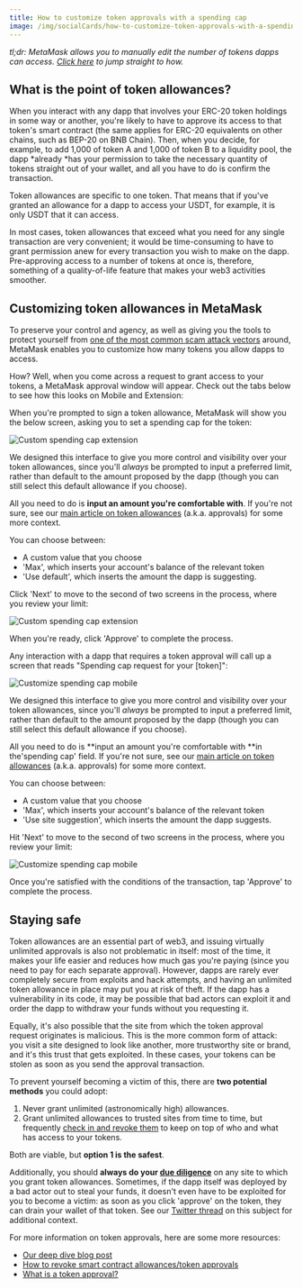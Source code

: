 ```yaml
---
title: How to customize token approvals with a spending cap
image: /img/socialCards/how-to-customize-token-approvals-with-a-spending-cap.jpg
---
```



<CustomLayout />


_tl;dr: MetaMask allows you to manually edit the number of tokens dapps can access. [Click here](#customizing-token-allowances-in-metamask) to jump straight to how._

## What is the point of token allowances?

When you interact with any dapp that involves your ERC-20 token holdings in some way or another, you're likely to have to approve its access to that token's smart contract (the same applies for ERC-20 equivalents on other chains, such as BEP-20 on BNB Chain). Then, when you decide, for example, to add 1,000 of token A and 1,000 of token B to a liquidity pool, the dapp *already *has your permission to take the necessary quantity of tokens straight out of your wallet, and all you have to do is confirm the transaction.

Token allowances are specific to one token. That means that if you've granted an allowance for a dapp to access your USDT, for example, it is only USDT that it can access.

In most cases, token allowances that exceed what you need for any single transaction are very convenient; it would be time-consuming to have to grant permission anew for every transaction you wish to make on the dapp. Pre-approving access to a number of tokens at once is, therefore, something of a quality-of-life feature that makes your web3 activities smoother.

## Customizing token allowances in MetaMask

To preserve your control and agency, as well as giving you the tools to protect yourself from [one of the most common scam attack vectors](https://consensys.net/blog/metamask/the-seal-of-approval-know-what-youre-consenting-to-with-permissions-and-approvals-in-metamask) around, MetaMask enables you to customize how many tokens you allow dapps to access.

How? Well, when you come across a request to grant access to your tokens, a MetaMask approval window will appear. Check out the tabs below to see how this looks on Mobile and Extension:

<Tabs>

<TabItem value="Extension" label="Extension">

When you're prompted to sign a token allowance, MetaMask will show you the below screen, asking you to set a spending cap for the token:

<div class="center-container">
  <div class="img-small">
    <img
      src={
        require("../../img/privacy-and-security/how-to-customize-token-approvals-with-a-spending-cap/Custom_spending_cap_extension_1.png")
          .default
      }
      alt="Custom spending cap extension"
    />
  </div>
</div>

We designed this interface to give you more control and visibility over your token allowances, since you'll _always_ be prompted to input a preferred limit, rather than default to the amount proposed by the dapp (though you can still select this default allowance if you choose).

All you need to do is **input an amount you're comfortable with**. If you're not sure, see our [main article on token allowances](/transactions-and-gas/transactions/what-is-a-token-approval) (a.k.a. approvals) for some more context.

You can choose between:

- A custom value that you choose
- 'Max', which inserts your account's balance of the relevant token
- 'Use default', which inserts the amount the dapp is suggesting.

Click 'Next' to move to the second of two screens in the process, where you review your limit:

<div class="center-container">
  <div class="img-small">
    <img
      src={
        require("../../img/privacy-and-security/how-to-customize-token-approvals-with-a-spending-cap/Custom_spending_cap_extension_2.png")
          .default
      }
      alt="Custom spending cap extension"
    />
  </div>
</div>

When you're ready, click 'Approve' to complete the process.

</TabItem>

<TabItem value="Mobile" label="Mobile">

Any interaction with a dapp that requires a token approval will call up a screen that reads "Spending cap request for your [token]":

<div class="center-container">
  <div class="img-small">
    <img
      src={
        require("../../img/privacy-and-security/how-to-customize-token-approvals-with-a-spending-cap/Customize_spending_cap_mobile_1.png")
          .default
      }
      alt="Customize spending cap mobile"
    />
  </div>
</div>

We designed this interface to give you more control and visibility over your token allowances, since you'll _always_ be prompted to input a preferred limit, rather than default to the amount proposed by the dapp (though you can still select this default allowance if you choose).

All you need to do is **input an amount you're comfortable with **in the'spending cap' field. If you're not sure, see our [main article on token allowances](/transactions-and-gas/transactions/what-is-a-token-approval) (a.k.a. approvals) for some more context.

You can choose between:

- A custom value that you choose
- 'Max', which inserts your account's balance of the relevant token
- 'Use site suggestion', which inserts the amount the dapp suggests.

Hit 'Next' to move to the second of two screens in the process, where you review your limit:

<div class="center-container">
  <div class="img-small">
    <img
      src={
        require("../../img/privacy-and-security/how-to-customize-token-approvals-with-a-spending-cap/Customize_spending_cap_mobile_2.png")
          .default
      }
      alt="Customize spending cap mobile"
    />
  </div>
</div>

Once you're satisfied with the conditions of the transaction, tap 'Approve' to complete the process.

</TabItem>

</Tabs>

## Staying safe

Token allowances are an essential part of web3, and issuing virtually unlimited approvals is also not problematic in itself: most of the time, it makes your life easier and reduces how much gas you're paying (since you need to pay for each separate approval). However, dapps are rarely ever completely secure from exploits and hack attempts, and having an unlimited token allowance in place may put you at risk of theft. If the dapp has a vulnerability in its code, it may be possible that bad actors can exploit it and order the dapp to withdraw your funds without you requesting it.

Equally, it's also possible that the site from which the token approval request originates is malicious. This is the more common form of attack: you visit a site designed to look like another, more trustworthy site or brand, and it's this trust that gets exploited. In these cases, your tokens can be stolen as soon as you send the approval transaction.

To prevent yourself becoming a victim of this, there are **two potential methods** you could adopt:

1. Never grant unlimited (astronomically high) allowances.
2. Grant unlimited allowances to trusted sites from time to time, but frequently [check in and revoke them](/privacy-and-security/how-to-revoke-smart-contract-allowances-token-approvals) to keep on top of who and what has access to your tokens.

Both are viable, but **option 1 is the safest**.

Additionally, you should **always do your [due diligence](https://consensys.net/blog/metamask/the-seal-of-approval-know-what-youre-consenting-to-with-permissions-and-approvals-in-metamask)** on any site to which you grant token allowances. Sometimes, if the dapp itself was deployed by a bad actor out to steal your funds, it doesn't even have to be exploited for you to become a victim: as soon as you click 'approve' on the token, they can drain your wallet of that token. See our [Twitter thread](https://twitter.com/MetaMask/status/1499848729615949824) on this subject for additional context.

For more information on token approvals, here are some more resources:

- [Our deep dive blog post](https://consensys.net/blog/metamask/the-seal-of-approval-know-what-youre-consenting-to-with-permissions-and-approvals-in-metamask/)
- [How to revoke smart contract allowances/token approvals](/privacy-and-security/how-to-revoke-smart-contract-allowances-token-approvals)
- [What is a token approval?](/transactions-and-gas/transactions/what-is-a-token-approval)
